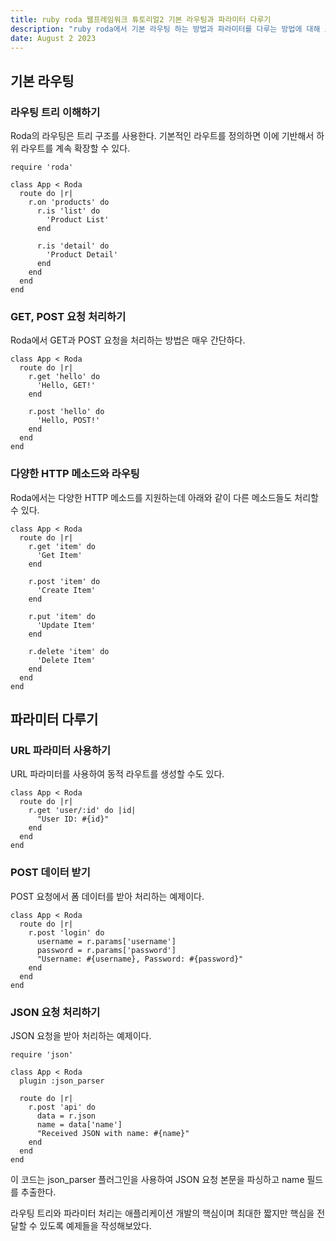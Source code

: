 ```yaml
---
title: ruby roda 웹프레임워크 튜토리얼2 기본 라우팅과 파라미터 다루기
description: "ruby roda에서 기본 라우팅 하는 방법과 파라미터를 다루는 방법에 대해 소개합니다"
date: August 2 2023
---
```

## 기본 라우팅
### 라우팅 트리 이해하기
Roda의 라우팅은 트리 구조를 사용한다. 기본적인 라우트를 정의하면 이에 기반해서 하위 라우트를 계속 확장할 수 있다.
```
require 'roda'

class App < Roda
  route do |r|
    r.on 'products' do
      r.is 'list' do
        'Product List'
      end

      r.is 'detail' do
        'Product Detail'
      end
    end
  end
end
```
### GET, POST 요청 처리하기
Roda에서 GET과 POST 요청을 처리하는 방법은 매우 간단하다.
```
class App < Roda
  route do |r|
    r.get 'hello' do
      'Hello, GET!'
    end

    r.post 'hello' do
      'Hello, POST!'
    end
  end
end
```
### 다양한 HTTP 메소드와 라우팅
Roda에서는 다양한 HTTP 메소드를 지원하는데 아래와 같이 다른 메소드들도 처리할 수 있다.
```
class App < Roda
  route do |r|
    r.get 'item' do
      'Get Item'
    end

    r.post 'item' do
      'Create Item'
    end

    r.put 'item' do
      'Update Item'
    end

    r.delete 'item' do
      'Delete Item'
    end
  end
end
```
## 파라미터 다루기
### URL 파라미터 사용하기
URL 파라미터를 사용하여 동적 라우트를 생성할 수도 있다.
```
class App < Roda
  route do |r|
    r.get 'user/:id' do |id|
      "User ID: #{id}"
    end
  end
end
```
### POST 데이터 받기
POST 요청에서 폼 데이터를 받아 처리하는 예제이다.

```
class App < Roda
  route do |r|
    r.post 'login' do
      username = r.params['username']
      password = r.params['password']
      "Username: #{username}, Password: #{password}"
    end
  end
end
```
### JSON 요청 처리하기
JSON 요청을 받아 처리하는 예제이다.
```
require 'json'

class App < Roda
  plugin :json_parser

  route do |r|
    r.post 'api' do
      data = r.json
      name = data['name']
      "Received JSON with name: #{name}"
    end
  end
end
```
이 코드는 json_parser 플러그인을 사용하여 JSON 요청 본문을 파싱하고 name 필드를 추출한다.

라우팅 트리와 파라미터 처리는 애플리케이션 개발의 핵심이며 최대한 짧지만 핵심을 전달할 수 있도록 예제들을 작성해보았다.